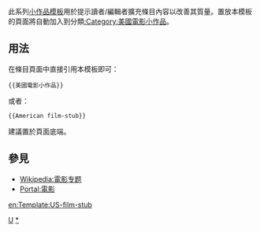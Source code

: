 <noinclude>{{template doc page viewed directly}}</noinclude>
<!-- 在本行下編輯模板說明 -->
此系列[[:Category:小作品模板|小作品模板]]用於提示讀者/編輯者擴充條目內容以改善其質量。置放本模板的頁面將自動加入到分類[[:Category:美國電影小作品]]。
== 用法 ==
在條目頁面中直接引用本模板即可：
<pre>{{美國電影小作品}}
</pre>
或者：
<pre>{{American film-stub}}
</pre>
建議置於頁面底端。
== 參見 ==
* [[Wikipedia:電影专题]]
* [[Portal:電影]]
<includeonly>
<!-- 本行下加入模板的分類 -->
[[Category:電影小作品模板|U]]
[[Category:美國電影小作品|*]]
<!-- 本行下加入模板的跨語言鏈接 -->
[[en:Template:US-film-stub]]
</includeonly>